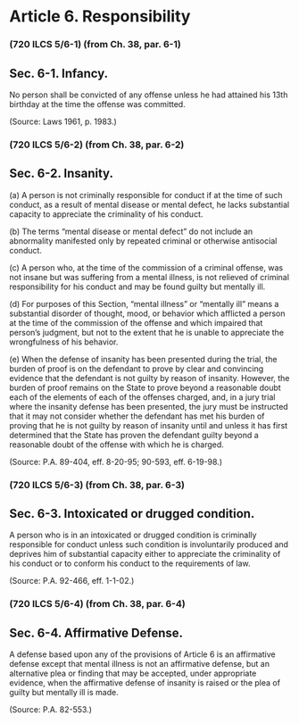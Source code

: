 # Article 6. Responsibility {.unnumbered}

### (720 ILCS 5/6-1) (from Ch. 38, par. 6-1)
## Sec. 6-1. Infancy.
<p>No person shall be convicted of any offense unless he had attained his 13th birthday at the time the offense was committed.</p><p>(Source: Laws 1961, p. 1983.)</p>### (720 ILCS 5/6-2) (from Ch. 38, par. 6-2)
## Sec. 6-2. Insanity.
<p class='subsection'>\(a) A person is not criminally responsible for conduct if at the time of such conduct, as a result of mental disease or mental defect, he lacks substantial capacity to appreciate the criminality of his conduct.</p><p class='subsection'>\(b) The terms "mental disease or mental defect" do not include an abnormality manifested only by repeated criminal or otherwise antisocial conduct.</p><p class='subsection'>\(c) A person who, at the time of the commission of a criminal offense, was not insane but was suffering from a mental illness, is not relieved of criminal responsibility for his conduct and may be found guilty but mentally ill.</p><p class='subsection'>\(d) For purposes of this Section, "mental illness" or "mentally ill" means a substantial disorder of thought, mood, or behavior which afflicted a person at the time of the commission of the offense and which impaired that person's judgment, but not to the extent that he is unable to appreciate the wrongfulness of his behavior.</p><p class='subsection'>\(e) When the defense of insanity has been presented during the trial, the burden of proof is on the defendant to prove by clear and convincing evidence that the defendant is not guilty by reason of insanity. However, the burden of proof remains on the State to prove beyond a reasonable doubt each of the elements of each of the offenses charged, and, in a jury trial where the insanity defense has been presented, the jury must be instructed that it may not consider whether the defendant has met his burden of proving that he is not guilty by reason of insanity until and unless it has first determined that the State has proven the defendant guilty beyond a reasonable doubt of the offense with which he is charged.</p><p>(Source: P.A. 89-404, eff. 8-20-95; 90-593, eff. 6-19-98.)</p>### (720 ILCS 5/6-3) (from Ch. 38, par. 6-3)
## Sec. 6-3. Intoxicated or drugged condition.
<p>A person who is in an intoxicated or drugged condition is criminally responsible for conduct unless such condition is involuntarily produced and deprives him of substantial capacity either to appreciate the criminality of his conduct or to conform his conduct to the requirements of law.</p><p>(Source: P.A. 92-466, eff. 1-1-02.)</p>### (720 ILCS 5/6-4) (from Ch. 38, par. 6-4)
## Sec. 6-4. Affirmative Defense.
<p>A defense based upon any of the provisions of Article 6 is an affirmative defense except that mental illness is not an affirmative defense, but an alternative plea or finding that may be accepted, under appropriate evidence, when the affirmative defense of insanity is raised or the plea of guilty but mentally ill is made.</p><p>(Source: P.A. 82-553.)</p>